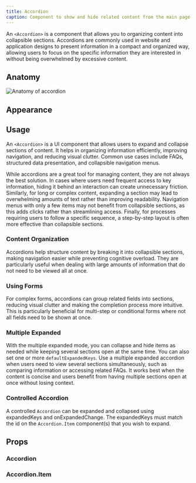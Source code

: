 ```yaml
---
title: Accordion
caption: Component to show and hide related content from the main page.
---
```


An `<Accordion>` is a component that allows you to organizing content into collapsible sections. Accordions are commonly used in website and application designs to present information in a compact and organized way, allowing users to focus on the specific information they are interested in without being overwhelmed by excessive content.

## Anatomy

<Image
  src="/accordion/accordion-anatomy.jpg"
  alt="Anatomy of accordion"
  width={800}
  height={550}
  className="mx-auto block"
/>

## Appearance

<AppearanceDemo component={title} />

<AppearanceTable component={title} />

## Usage

An `<Accordion>` is a UI component that allows users to expand and collapse sections of content. It helps in organizing information efficiently, improving navigation, and reducing visual clutter. Common use cases include FAQs, structured data presentation, and collapsible navigation menus.

While accordions are a great tool for managing content, they are not always the best solution. In cases where users need frequent access to key information, hiding it behind an interaction can create unnecessary friction. Similarly, for long or complex content, expanding a section may lead to overwhelming amounts of text rather than improving readability. Navigation menus with only a few items may not benefit from collapsible sections, as this adds clicks rather than streamlining access. Finally, for processes requiring users to follow a specific sequence, a step-by-step layout is often more effective than collapsible sections.

### Content Organization

Accordions help structure content by breaking it into collapsible sections, making navigation easier while preventing cognitive overload. They are particularly useful when dealing with large amounts of information that do not need to be viewed all at once.

<ComponentDemo file="./accordion-content.demo.tsx" />

### Using Forms

For complex forms, accordions can group related fields into sections, reducing visual clutter and making the completion process more intuitive. This is particularly beneficial for multi-step or conditional forms where not all fields need to be shown at once.

<ComponentDemo file="./accordion-form.demo.tsx" />

### Multiple Expanded

With the multiple expanded mode, you can collapse and hide items as needed while keeping several sections open at the same time. You can also set one or more `defaultExpandedKeys`. Use a multiple expanded accordion when users need to view several sections simultaneously, such as comparing information or accessing related FAQs. It works best when the content is concise and users benefit from having multiple sections open at once without losing context.

<ComponentDemo file="./multi-select-accordion.demo.tsx" />

### Controlled Accordion

A controlled `Accordion` can be expanded and collapsed using expandedKeys and onExpandedChange. The expandedKeys must match the id on the `Accordion.Item` component(s) that you wish to expand.

<ComponentDemo file="./accordion-controlled-expanded.demo.tsx" />

## Props

<StorybookHintMessage component={title} />

### Accordion

<PropsTable component={title} />

### Accordion.Item

<PropsTable component="AccordionItem" />
